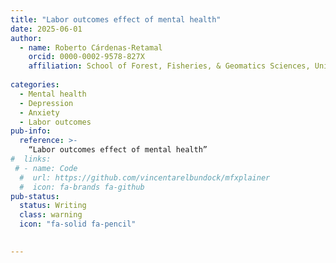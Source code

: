 ```yaml
---
title: "Labor outcomes effect of mental health"
date: 2025-06-01
author:
  - name: Roberto Cárdenas-Retamal
    orcid: 0000-0002-9578-827X
    affiliation: School of Forest, Fisheries, & Geomatics Sciences, University of Florida
 
categories:
  - Mental health
  - Depression
  - Anxiety
  - Labor outcomes
pub-info:
  reference: >-
    “Labor outcomes effect of mental health”
#  links:
 # - name: Code
  #  url: https://github.com/vincentarelbundock/mfxplainer
  #  icon: fa-brands fa-github
pub-status: 
  status: Writing
  class: warning
  icon: "fa-solid fa-pencil"
  

---
```


